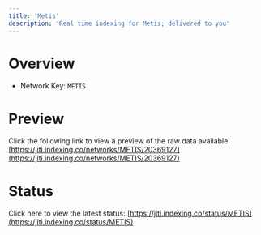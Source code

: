 ```yaml
---
title: 'Metis'
description: 'Real time indexing for Metis; delivered to you'
---
```


# Overview
- Network Key: `METIS`

# Preview
Click the following link to view a preview of the raw data available: [https://jiti.indexing.co/networks/METIS/20369127](https://jiti.indexing.co/networks/METIS/20369127)

# Status
Click here to view the latest status: [https://jiti.indexing.co/status/METIS](https://jiti.indexing.co/status/METIS)
